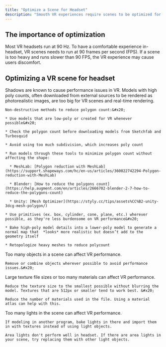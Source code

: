 ```yaml
---
title: "Optimize a Scene for Headset"
description: "Smooth VR experiences require scenes to be optimized for the headset. "
---
```


## The importance of optimization

Most VR headsets run at 90 Hz. To have a comfortable experience in-headset, VR scenes needs to run at 90 frames per second (FPS). If a scene is too heavy and runs slower than 90 FPS, the VR experience may cause users discomfort.

## Optimizing a VR scene for headset

<AccordionGroup>
  <Accordion title="Turn off shadows" defaultOpen={false}>
    Shadows are known to cause performance issues in VR.
  </Accordion>

  <Accordion title="Reduce polygon count for 3D models" defaultOpen={false}>
    Models with high poly counts, often downloaded from external sources to be rendered as photorealistic images, are too big for VR scenes and real-time rendering.

    Non-destructive methods to reduce polygon count:&#x20;

    * Use models that are low-poly or created for VR whenever possible&#x20;

    * Check the polygon count before downloading models from Sketchfab and Turbosquid

    * Avoid using too much subdivision, which increases poly count

    * Run models through these tools to minimize polygon count without affecting the shape:

      * MeshLab: [Polygon reduction with MeshLab](https://support.shapeways.com/hc/en-us/articles/360022742294-Polygon-reduction-with-MeshLab)

      * Blender: [How to reduce the polygons count](https://help.augment.com/en/articles/2666702-blender-2-7-how-to-reduce-the-polygons-count)

      * Unity: [Mesh Optimizer](https://styly.cc/tips/assets%CC%B2-unity-3dcg-mesh-polygon/)

    * Use primitives (ex. box, cylinder, cone, plane, etc.) wherever possible, as they're less burdensome on VR performance&#x20;

    * Bake high-poly model details into a lower-poly model to generate a normal map that  *looks* more realistic but doesn’t add to the geometry itself

    * Retopologize heavy meshes to reduce polycount
  </Accordion>

  <Accordion title="Reduce the number of objects" defaultOpen={false}>
    Too many objects in a scene can affect VR performance.

    Remove or combine objects wherever possible to avoid performance issues.&#x20;
  </Accordion>

  <Accordion title="Reduce the size and number of materials" defaultOpen={false}>
    Large texture file sizes or too many materials can affect VR performance.

    Reduce the texture size to the smallest possible without blurring the model. Textures that are 512px or smaller tend to work best. &#x20;

    Reduce the number of materials used in the file. Using a material atlas can help with this.
  </Accordion>

  <Accordion title="Reduce number of lights" defaultOpen={false}>
    Too many lights in the scene can affect VR performance.

    If modeling in another program, bake lights in there and import them in with textures instead of using light objects.

    Area lights don't perform well in headset. If there are area lights in your scene, try replacing them with other light objects.
  </Accordion>
</AccordionGroup>